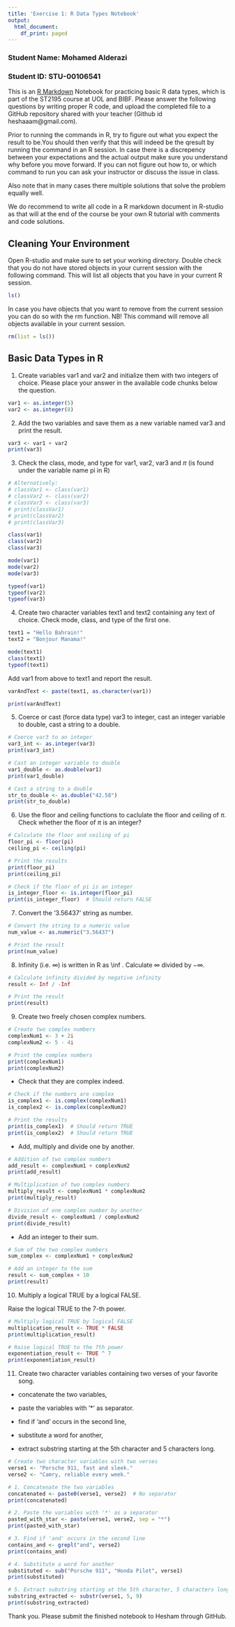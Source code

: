 ```yaml
---
title: 'Exercise 1: R Data Types Notebook'
output:
  html_document:
    df_print: paged
---
```


### Student Name: Mohamed Alderazi

### Student ID: STU-00106541

This is an [R Markdown](http://rmarkdown.rstudio.com) Notebook for practicing basic R data types, which is part of the ST2195 course at UOL and BIBF.
Please answer the following questions by writing proper R code, and upload the completed file to a GitHub repository shared with your teacher (Github id heshaaam\@gmail.com).

Prior to running the commands in R, try to figure out what you expect the result to be.You should then verify that this will indeed be the qresult by running the command in an R session. In case there is a discrepency between your expectations and the actual output make sure you understand why before you move forward. If you can not figure out how to, or which command to run you can ask your instructor or discuss the issue in class.

Also note that in many cases there multiple solutions that solve the problem equally well.

We do recommend to write all code in a R markdown document in R-studio as that will at the end of the course be your own R tutorial with comments and code solutions.

## Cleaning Your Environment

Open R-studio and make sure to set your working directory. Double check that you do not have stored objects in your current session with the following command. This will list all objects that you have in your current R session.

```r
ls()
```

In case you have objects that you want to remove from the current session you can do so with the rm function. NB! This command will remove all objects available in your current session.

```r
rm(list = ls())
```

## Basic Data Types in R

1. Create variables var1 and var2 and initialize them with two integers of choice.
Please place your answer in the available code chunks below the question.

```r
var1 <- as.integer(5)
var2 <- as.integer(8)
```

2. Add the two variables and save them as a new variable named var3 and print the result.

```r
var3 <- var1 + var2
print(var3)
```

3. Check the class, mode, and type for var1, var2, var3 and $\pi$ (is found under the variable name pi in R)

```r
# Alternatively:
# classVar1 <- class(var1)
# classVar2 <- class(var2)
# classVar3 <- class(var3)
# print(classVar1)
# print(classVar2)
# print(classVar3)

class(var1)
class(var2)
class(var3)

mode(var1)
mode(var2)
mode(var3)

typeof(var1)
typeof(var2)
typeof(var3)
```

4. Create two character variables text1 and text2 containing any text of choice. Check mode, class, and type of the first one.

```r
text1 = "Hello Bahrain!"
text2 = "Bonjour Manama!"

mode(text1)
class(text1)
typeof(text1)
```

Add var1 from above to text1 and report the result.

```r
varAndText <- paste(text1, as.character(var1))

print(varAndText)
```

5. Coerce or cast (force data type) var3 to integer, cast an integer variable to double, cast a string to a double.

```r
# Coerce var3 to an integer
var3_int <- as.integer(var3)
print(var3_int)

# Cast an integer variable to double
var1_double <- as.double(var1)
print(var1_double)

# Cast a string to a double
str_to_double <- as.double("42.58")
print(str_to_double)
```

6. Use the floor and ceiling functions to caclulate the floor and ceiling of $\pi$.
Check whether the floor of $\pi$ is an integer?

```r
# Calculate the floor and ceiling of pi
floor_pi <- floor(pi)
ceiling_pi <- ceiling(pi)

# Print the results
print(floor_pi)
print(ceiling_pi)

# Check if the floor of pi is an integer
is_integer_floor <- is.integer(floor_pi)
print(is_integer_floor)  # Should return FALSE

```

7. Convert the ‘3.56437’ string as number.

```r
# Convert the string to a numeric value
num_value <- as.numeric("3.56437")

# Print the result
print(num_value)
```

8. Infinity (i.e. $\infty$) is written in R as \\inf . Calculate $\infty$ divided by $-\infty$.

```r
# Calculate infinity divided by negative infinity
result <- Inf / -Inf

# Print the result
print(result)
```

9. Create two freely chosen complex numbers.
```r
# Create two complex numbers
complexNum1 <- 3 + 2i
complexNum2 <- 5 - 4i

# Print the complex numbers
print(complexNum1)
print(complexNum2)
```


* Check that they are complex indeed.
```r
# Check if the numbers are complex
is_complex1 <- is.complex(complexNum1)
is_complex2 <- is.complex(complexNum2)

# Print the results
print(is_complex1)  # Should return TRUE
print(is_complex2)  # Should return TRUE
```


* Add, multiply and divide one by another.
```r
# Addition of two complex numbers
add_result <- complexNum1 + complexNum2
print(add_result)

# Multiplication of two complex numbers
multiply_result <- complexNum1 * complexNum2
print(multiply_result)

# Division of one complex number by another
divide_result <- complexNum1 / complexNum2
print(divide_result)
```


* Add an integer to their sum.
```r
# Sum of the two complex numbers
sum_complex <- complexNum1 + complexNum2

# Add an integer to the sum
result <- sum_complex + 10
print(result)
```

10. Multiply a logical TRUE by a logical FALSE. 

Raise the logical TRUE to the 7-th power.

```r
# Multiply logical TRUE by logical FALSE
multiplication_result <- TRUE * FALSE
print(multiplication_result)

# Raise logical TRUE to the 7th power
exponentiation_result <- TRUE ^ 7
print(exponentiation_result)
```

11. Create two character variables containing two verses of your favorite song.

* concatenate the two variables,

* paste the variables with ‘*’ as separator.

* find if ‘and’ occurs in the second line,

* substitute a word for another,

* extract substring starting at the 5th character and 5 characters long.

```r
# Create two character variables with two verses
verse1 <- "Porsche 911, fast and sleek."
verse2 <- "Camry, reliable every week."

# 1. Concatenate the two variables
concatenated <- paste0(verse1, verse2)  # No separator
print(concatenated)

# 2. Paste the variables with '*' as a separator
pasted_with_star <- paste(verse1, verse2, sep = "*")
print(pasted_with_star)

# 3. Find if 'and' occurs in the second line
contains_and <- grepl("and", verse2)
print(contains_and)

# 4. Substitute a word for another
substituted <- sub("Porsche 911", "Honda Pilot", verse1)
print(substituted)

# 5. Extract substring starting at the 5th character, 5 characters long
substring_extracted <- substr(verse1, 5, 9)
print(substring_extracted)
```

Thank you. Please submit the finished notebook to Hesham through GitHub.